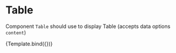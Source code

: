 
<Meta title="Blocks/Table" component={Table} />

# Table

Component `Table` should use to display Table (accepts data options `content`)


<Canvas>
  <Story
    name="Table"
    args={{
      content: {
        data: {
          content: [
            ['1', '2', '3'],
            ['4', '5', '6'],
          ],
        },
      },
    }}
  >
    {Template.bind({})}
  </Story>
</Canvas>
